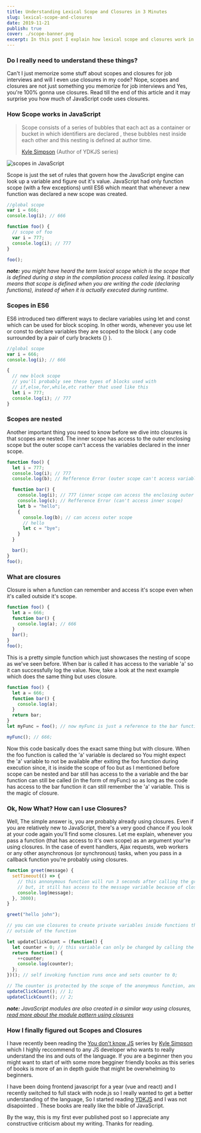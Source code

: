 ```yaml
---
title: Understanding Lexical Scope and Closures in 3 Minutes
slug: lexical-scope-and-closures
date: 2019-11-21
publish: true
cover: ./scope-banner.png
excerpt: In this post I explain how lexical scope and closures work in JavaScript. It can be confusing especially for beginners to grasp how javascript handles scopes and closures so I wrote this to help them and help me in turn to jott down my understanding of them.
---
```


### Do I really need to understand these things?

Can't I just memorize some stuff about scopes and closures for job interviews and will I even use closures in my code? Nope, scopes and closures are not just something you memorize for job interviews and Yes, you're 100% gonna use closures. Read till the end of this article and it may surprise you how much of JavaScript code uses closures.

### How Scope works in JavaScript

> Scope consists of a series of bubbles that each act as a container or bucket in which identifiers are declared , these bubbles nest inside each other and this nesting is defined at author time.
>
> [Kyle Simpson](https://twitter.com/getify) (Author of YDKJS series)

![scopes in JavaScript](./scopes.png)

Scope is just the set of rules that govern how the JavaScript engine can look up a variable and figure out it's value. JavaScript had only function scope (with a few exceptions) until ES6 which meant that whenever a new function was declared a new scope was created.

```javascript
//global scope
var i = 666;
console.log(i); // 666

function foo() {
  // scope of foo
  var i = 777;
  console.log(i); // 777
}

foo();
```

_**note:** you might have heard the term lexical scope which is the scope that is defined during a step in the compilation process called lexing. It basically means that scope is defined when you are writing the code (declaring functions), instead of when it is actually executed during runtime._

### Scopes in ES6

ES6 introduced two different ways to declare variables using let and const which can be used for block scoping. In other words, whenever you use let or const to declare variables they are scoped to the block ( any code surrounded by a pair of curly brackets {} ).

```javascript
//global scope
var i = 666;
console.log(i); // 666

{
  // new block scope
  // you'll probably see these types of blocks used with
  // if,else,for,while,etc rather that used like this
  let i = 777;
  console.log(i); // 777
}
```

### Scopes are nested

Another important thing you need to know before we dive into closures is that scopes are nested. The inner scope has access to the outer enclosing scope but the outer scope can't access the variables declared in the inner scope.

```javascript
function foo() {
  let i = 777;
  console.log(i); // 777
  console.log(b); // Refference Error (outer scope can't access variables in inner scope)

  function bar() {
    console.log(i); // 777 (inner scope can access the enclosing outer scope)
    console.log(c); // Refference Error (can't access inner scope)
    let b = "hello";
    {
      console.log(b); // can access outer scope
      // hello
      let c = "bye";
    }
  }

  bar();
}
foo();
```

### What are closures

Closure is when a function can remember and access it's scope even when it's called outside it's scope.

```javascript
function foo() {
  let a = 666;
  function bar() {
    console.log(a); // 666
  }
  bar();
}
foo();
```

This is a pretty simple function which just showcases the nesting of scope as we've seen before. When bar is called it has access to the variable 'a' so it can successfully log the value. Now, take a look at the next example which does the same thing but uses closure.

```javascript
function foo() {
  let a = 666;
  function bar() {
    console.log(a);
  }
  return bar;
}
let myFunc = foo(); // now myFunc is just a reference to the bar function inside foo.

myFunc(); // 666;
```

Now this code basically does the exact same thing but with closure. When the foo function is called the 'a' variable is declared so You might expect the 'a' variable to not be available after exiting the foo function during execution since, it is inside the scope of foo but as I mentioned before scope can be nested and bar still has access to the a variable and the bar function can still be called (in the form of myFunc) so as long as the code has access to the bar function it can still remember the 'a' variable. This is the magic of closure.

### Ok, Now What? How can I use Closures?

Well, The simple answer is, you are probably already using closures. Even if you are relatively new to JavaScript, there's a very good chance if you look at your code again you'll find some closures. Let me explain, whenever you pass a function (that has access to it's own scope) as an argument your're using closures. In the case of event handlers, Ajax requests, web workers or any other asynchronous (or synchronous) tasks, when you pass in a callback function you're probably using closures.

```javascript
function greet(message) {
  setTimeout(() => {
    // this annonymous function will run 3 seconds after calling the greet function
    // but, it still has access to the message variable because of closure
    console.log(message);
  }, 3000);
}

greet("hello john");

// you can use closures to create private variables inside functions that can't be accessed
// outside of the function

let updateClickCount = (function() {
  let counter = 0; // this variable can only be changed by calling the updateClickCount
  return function() {
    ++counter;
    console.log(counter);
  };
})(); // self invoking function runs once and sets counter to 0;

// The counter is protected by the scope of the anonymous function, and can only be changed using the add function!
updateClickCount(); // 1;
updateClickCount(); // 2;
```

_**note:** JavaScript modules are also created in a similar way using closures, [read more about the module pattern using closures](https://www.joezimjs.com/javascript/javascript-closures-and-the-module-pattern/)_

### How I finally figured out Scopes and Closures

I have recently been reading the [You don't know JS](https://github.com/getify/You-Dont-Know-JS) series by [Kyle Simpson](https://www.twitter.com/@getify) which I highly reccommend to any JS developer who wants to really understand the ins and outs of the language. If you are a beginner then you might want to start of with some more begginer friendly books as this series of books is more of an in depth guide that might be overwhelming to beginners.

I have been doing frontend javascript for a year (vue and react) and I recently switched to full stack with node.js so I really wanted to get a better understanding of the language, So I started reading [YDKJS](https://github.com/getify/You-Dont-Know-JS) and I was not disapointed . These books are really like the bible of JavaScript.

By the way, this is my first ever published post so I appreciate any constructive criticism about my writing. Thanks for reading.
